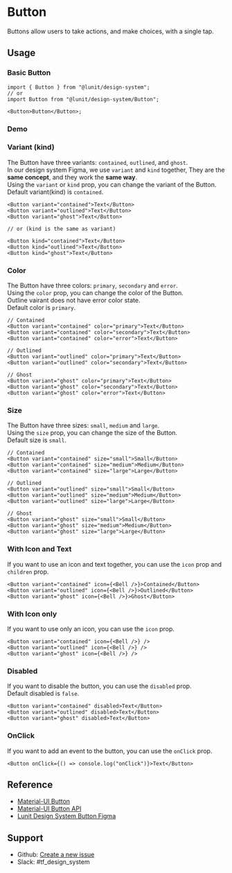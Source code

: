 

<Meta name="Button Docs" of={ButtonStories} />

# Button

Buttons allow users to take actions, and make choices, with a single tap.

## Usage

### Basic Button

```tsx
import { Button } from "@lunit/design-system";
// or
import Button from "@lunit/design-system/Button";

<Button>Button</Button>;
```

### Demo

<Canvas of={ButtonStories.BasicButton} sourceState="none" />

<Controls />

### Variant (kind)

The Button have three variants: `contained`, `outlined`, and `ghost`.<br />
In our design system Figma, we use `variant` and `kind` together, They are the **same concept**, and they work the **same way**.<br />
Using the `variant` or `kind` prop, you can change the variant of the Button.<br />
Default variant(kind) is `contained`.

<Canvas
  of={ButtonKindStories.Kind}
  meta={ButtonKindStories}
  sourceState="none"
/>

```tsx
<Button variant="contained">Text</Button>
<Button variant="outlined">Text</Button>
<Button variant="ghost">Text</Button>

// or (kind is the same as variant)

<Button kind="contained">Text</Button>
<Button kind="outlined">Text</Button>
<Button kind="ghost">Text</Button>
```

### Color

The Button have three colors: `primary`, `secondary` and `error`.<br />
Using the `color` prop, you can change the color of the Button.<br />
Outline vairant does not have error color state.<br />
Default color is `primary`.

<Canvas
  of={ButtonColorStories.Color}
  meta={ButtonColorStories}
  sourceState="none"
/>

```tsx
// Contained
<Button variant="contained" color="primary">Text</Button>
<Button variant="contained" color="secondary">Text</Button>
<Button variant="contained" color="error">Text</Button>

// Outlined
<Button variant="outlined" color="primary">Text</Button>
<Button variant="outlined" color="secondary">Text</Button>

// Ghost
<Button variant="ghost" color="primary">Text</Button>
<Button variant="ghost" color="secondary">Text</Button>
<Button variant="ghost" color="error">Text</Button>
```

### Size

The Button have three sizes: `small`, `medium` and `large`.<br />
Using the `size` prop, you can change the size of the Button.<br />
Default size is `small`.

<Canvas of={ButtonStories.Size} sourceState="none" />

```tsx
// Contained
<Button variant="contained" size="small">Small</Button>
<Button variant="contained" size="medium">Medium</Button>
<Button variant="contained" size="large">Large</Button>

// Outlined
<Button variant="outlined" size="small">Small</Button>
<Button variant="outlined" size="medium">Medium</Button>
<Button variant="outlined" size="large">Large</Button>

// Ghost
<Button variant="ghost" size="small">Small</Button>
<Button variant="ghost" size="medium">Medium</Button>
<Button variant="ghost" size="large">Large</Button>

```

### With Icon and Text

If you want to use an icon and text together, you can use the `icon` prop and `children` prop.

<Canvas
  of={ButtonIconStories.IconWithTextButton}
  meta={ButtonIconStories}
  sourceState="none"
/>

```tsx
<Button variant="contained" icon={<Bell />}>Contained</Button>
<Button variant="outlined" icon={<Bell />}>Outlined</Button>
<Button variant="ghost" icon={<Bell />}>Ghost</Button>
```

### With Icon only

If you want to use only an icon, you can use the `icon` prop.

<Canvas
  of={ButtonIconStories.IconOnlyButton}
  meta={ButtonIconStories}
  sourceState="none"
/>

```tsx
<Button variant="contained" icon={<Bell />} />
<Button variant="outlined" icon={<Bell />} />
<Button variant="ghost" icon={<Bell />} />
```

### Disabled

If you want to disable the button, you can use the `disabled` prop.<br />
Default disabled is `false`.

<Canvas
  of={ButtonStories.Disabled}
  meta={ButtonIconStories}
  sourceState="none"
/>

```tsx
<Button variant="contained" disabled>Text</Button>
<Button variant="outlined" disabled>Text</Button>
<Button variant="ghost" disabled>Text</Button>
```

### OnClick

If you want to add an event to the button, you can use the `onClick` prop.

<Canvas
  of={ButtonKindStories.Kind}
  meta={ButtonKindStories}
  sourceState="none"
/>

```tsx
<Button onClick={() => console.log("onClick")}>Text</Button>
```

## Reference

- [Material-UI Button](https://mui.com/material-ui/react-button/)
- [Material-UI Button API](https://mui.com/api/button/)
- [Lunit Design System Button Figma](https://www.figma.com/file/BSdRUpEPp7XiJ9YnEqpf6F/1.0.0_Components?type=design&node-id=284-3&mode=design&t=dM6Vnv02YvTzQ8vH-0)

## Support

- Github: [Create a new issue](https://github.com/lunit-io/design-system/issues/new)
- Slack: #tf_design_system
